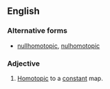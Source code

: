 {{also|nullhomotopic}}
==English==
{{wikipedia}}

===Alternative forms===
* [[nullhomotopic]], [[nulhomotopic]]

===Adjective===
{{en-adj|-|head=[[null]]-[[homotopic]]}}

# {{lb|en|topology|of a [[map]]}} [[homotopic|Homotopic]] to a [[constant]] map.